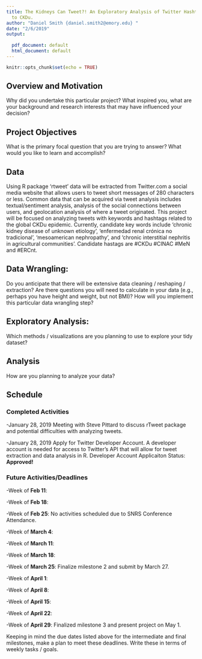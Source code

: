 ```yaml
---
title: The Kidneys Can Tweet?! An Exploratory Analysis of Twitter Hashtags Related
  to CKDu.
author: "Daniel Smith {daniel.smith2@emory.edu} "
date: "2/6/2019"
output:
  
  pdf_document: default
  html_document: default
---
```


```r
knitr::opts_chunk$set(echo = TRUE)
```
## Overview and Motivation

Why did you undertake this particular project? What inspired you, what are your background and research interests that may have influenced your decision? 

## Project Objectives

What is the primary focal question that you are trying to answer? What would you like to learn and accomplish?

## Data

Using R package 'rtweet' data will be extracted from Twitter.com a social media website that allows users to tweet short messages of 280 characters or less. Common data that can be acquired via tweet analysis includes textual/sentiment analysis, analysis of the social connections between users, and geolocation analysis of where a tweet originated. This project will be focused on analyzing tweets with keywords and hashtags related to the global CKDu epidemic. Currently, candidate key words include 'chronic kidney disease of unknown etiology', 'enfermedad renal crónica no tradicional', 'mesoamerican nephropathy', and 'chronic interstitial nephritis in agricultural communities'. Candidate hastags are #CKDu #CINAC #MeN and #ERCnt. 

## Data Wrangling: 

Do you anticipate that there will be extensive data cleaning / reshaping / extraction? Are there questions you will need to calculate in your data (e.g., perhaps you have height and weight, but not BMI)? How will you implement this particular data wrangling step?

## Exploratory Analysis:

Which methods / visualizations are you planning to use to explore your tidy dataset?

## Analysis

How are you planning to analyze your data?

## Schedule

### Completed Activities

-January 28, 2019 Meeting with Steve Pittard to discuss rTweet package and potential difficulties with analyzing tweets. 

-January 28, 2019 Apply for Twitter Developer Account. A developer account is needed for access to Twitter's API that will allow for tweet extraction and data analysis in R. Developer Account Applicaiton Status: __Approved!__

### Future Activities/Deadlines

-Week of __Feb 11__: 

-Week of __Feb 18__: 

-Week of __Feb 25__: No activities scheduled due to SNRS Conference Attendance. 

-Week of __March 4__: 

-Week of __March 11__: 

-Week of __March 18__: 

-Week of __March 25__: Finalize milestone 2 and submit by March 27. 

-Week of __April 1__: 

-Week of __April 8__: 

-Week of __April 15__: 

-Week of __April 22__: 

-Week of __April 29__: Finalized milestone 3 and present project on May 1. 




Keeping in mind the due dates listed above for the intermediate and final milestones, make a plan to meet these deadlines. Write these in terms of weekly tasks / goals.

